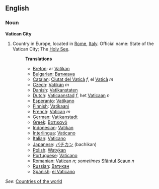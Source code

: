 ==English==
=== Noun ===

'''Vatican City'''

# Country in Europe, located in [[Rome]], [[Italy]]. Official name: State of the Vatican City; The [[Holy See]].
#:'''Translations'''
#:*[[Breton]]: ar [[Vatikan]]
#:*[[Bulgarian]]: [[Ватикана]]
#:*[[Catalan]]: [[Ciutat del Vaticà]] ''f'', el [[Vaticà]] ''m''
#:*[[Czech]]: [[Vatikán]] ''m''
#:*[[Danish]]: [[Vatikanstaten]]
#:*[[Dutch]]: [[Vaticaanstad]] ''f'', het [[Vaticaan]] ''n''
#:*[[Esperanto]]: [[Vatikano]]
#:*[[Finnish]]: [[Vatikaani]]
#:*[[French]]: [[Vatican]] ''m''
#:*[[German]]: [[Vatikanstadt]]
#:*[[Greek]]: [[Βατικανό]]
#:*[[Indonesian]]: [[Vatikan]]
#:*[[Interlingua]]: [[Vaticano]]
#:*[[Italian]]: [[Vaticano]]
#:*[[Japanese]]: [[バチカン]] (bachikan)
#:*[[Polish]]: [[Watykan]]
#:*[[Portuguese]]: [[Vaticano]]
#:*[[Romanian]]: [[Vatican]] ''n''; ''sometimes'' [[Sfântul Scaun]] ''n''
#:*[[Russian]]: [[Ватикан]]
#:*[[Spanish]]: [[el Vaticano]]

''See'': [[Countries of the world]]